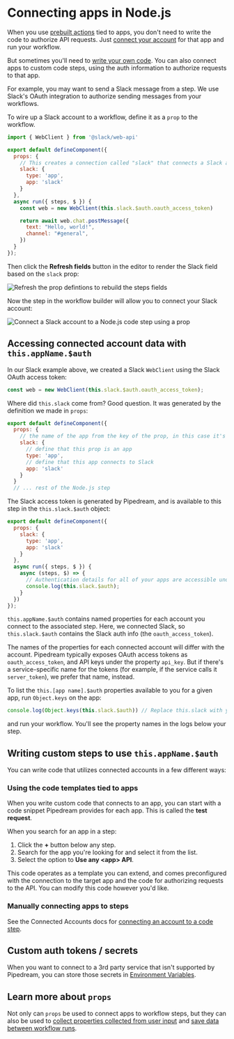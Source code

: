 
# Connecting apps in Node.js

<VideoPlayer src="https://www.youtube.com/embed/rckGb8BbPuk" title="Connecting apps to Node.js Code Steps" />

When you use [prebuilt actions](/workflows/contributing/components#actions) tied to apps, you don't need to write the code to authorize API requests. Just [connect your account](/workflows/integrations/connected-accounts/#connecting-accounts) for that app and run your workflow.

But sometimes you'll need to [write your own code](/core/workflows/code/nodejs/). You can also connect apps to custom code steps, using the auth information to authorize requests to that app.

For example, you may want to send a Slack message from a step. We use Slack's OAuth integration to authorize sending messages from your workflows.

To wire up a Slack account to a workflow, define it as a `prop` to the workflow.

```javascript
import { WebClient } from '@slack/web-api'

export default defineComponent({
  props: {
    // This creates a connection called "slack" that connects a Slack account.
    slack: {
      type: 'app',
      app: 'slack'
    }
  },
  async run({ steps, $ }) {
    const web = new WebClient(this.slack.$auth.oauth_access_token)

    return await web.chat.postMessage({
      text: "Hello, world!",
      channel: "#general",
    })
  }
});
```

Then click the **Refresh fields** button in the editor to render the Slack field based on the `slack` prop:

![Refresh the prop defintions to rebuild the steps fields](/images/auth/refresh-fields-after-connecting-slack.png)

Now the step in the workflow builder will allow you to connect your Slack account:

![Connect a Slack account to a Node.js code step using a prop](/images/auth/slack-field-rendered.png)

## Accessing connected account data with `this.appName.$auth`

In our Slack example above, we created a Slack `WebClient` using the Slack OAuth access token:

```javascript
const web = new WebClient(this.slack.$auth.oauth_access_token);
```

Where did `this.slack` come from? Good question. It was generated by the definition we made in `props`:

```javascript {4-9}
export default defineComponent({
  props: {
    // the name of the app from the key of the prop, in this case it's "slack"
    slack: {
      // define that this prop is an app
      type: 'app',
      // define that this app connects to Slack
      app: 'slack'
    }
  }
  // ... rest of the Node.js step
```

The Slack access token is generated by Pipedream, and is available to this step in the `this.slack.$auth` object:

```javascript {11}
export default defineComponent({
  props: {
    slack: {
      type: 'app',
      app: 'slack'
    }
  },
  async run({ steps, $ }) {
    async (steps, $) => {
      // Authentication details for all of your apps are accessible under the special $ variable:
      console.log(this.slack.$auth);
    }
  })
});
```

`this.appName.$auth` contains named properties for each account you connect to the associated step. Here, we connected Slack, so `this.slack.$auth` contains the Slack auth info (the `oauth_access_token`).

The names of the properties for each connected account will differ with the account. Pipedream typically exposes OAuth access tokens as `oauth_access_token`, and API keys under the property `api_key`. But if there's a service-specific name for the tokens (for example, if the service calls it `server_token`), we prefer that name, instead.

To list the `this.[app name].$auth` properties available to you for a given app, run `Object.keys` on the app:

```javascript
console.log(Object.keys(this.slack.$auth)) // Replace this.slack with your app's name
```

and run your workflow. You'll see the property names in the logs below your step.

## Writing custom steps to use `this.appName.$auth`

You can write code that utilizes connected accounts in a few different ways:

### Using the code templates tied to apps

When you write custom code that connects to an app, you can start with a code snippet Pipedream provides for each app. This is called the **test request**.

When you search for an app in a step:

1. Click the **+** button below any step.
2. Search for the app you're looking for and select it from the list.
3. Select the option to **Use any \<app\> API**.

This code operates as a template you can extend, and comes preconfigured with the connection to the target app and the code for authorizing requests to the API. You can modify this code however you'd like.

### Manually connecting apps to steps

See the Connected Accounts docs for [connecting an account to a code step](/workflows/integrations/connected-accounts/#from-a-code-step).

## Custom auth tokens / secrets

When you want to connect to a 3rd party service that isn't supported by Pipedream, you can store those secrets in [Environment Variables](/workflows/environment-variables/).

## Learn more about `props`

Not only can `props` be used to connect apps to workflow steps, but they can also be used to [collect properties collected from user input](/core/workflows/code/nodejs/#passing-props-to-code-steps) and [save data between workflow runs](/core/workflows/code/nodejs/using-data-stores/).
